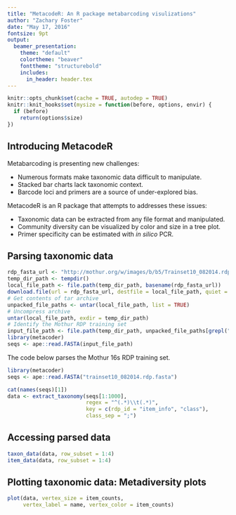 ```yaml
---
title: "MetacodeR: An R package metabarcoding visulizations"
author: "Zachary Foster"
date: "May 17, 2016"
fontsize: 9pt
output:
  beamer_presentation:
    theme: "default"
    colortheme: "beaver"
    fonttheme: "structurebold"
    includes:
      in_header: header.tex
---
```


```r
knitr::opts_chunk$set(cache = TRUE, autodep = TRUE)
knitr::knit_hooks$set(mysize = function(before, options, envir) {
  if (before) 
    return(options$size)
})
```

## Introducing MetacodeR

Metabarcoding is presenting new challenges:

- Numerous formats make taxonomic data difficult to manipulate.
- Stacked bar charts lack taxonomic context.
- Barcode loci and primers are a source of under-explored bias.

MetacodeR is an R package that attempts to addresses these issues:

- Taxonomic data can be extracted from any file format and manipulated. 
- Community diversity can be visualized by color and size in a tree plot.
- Primer specificity can be estimated with *in silico* PCR.

## Parsing taxonomic data

```r
rdp_fasta_url <- "http://mothur.org/w/images/b/b5/Trainset10_082014.rdp.tgz"
temp_dir_path <- tempdir()
local_file_path <- file.path(temp_dir_path, basename(rdp_fasta_url))
download.file(url = rdp_fasta_url, destfile = local_file_path, quiet = TRUE)
# Get contents of tar archive
unpacked_file_paths <- untar(local_file_path, list = TRUE)
# Uncompress archive
untar(local_file_path, exdir = temp_dir_path)
# Identify the Mothur RDP training set
input_file_path <- file.path(temp_dir_path, unpacked_file_paths[grepl("fasta$", unpacked_file_paths)])
library(metacoder)
seqs <- ape::read.FASTA(input_file_path)
```

The code below parses the Mothur 16s RDP training set.

```r
library(metacoder)
seqs <- ape::read.FASTA("trainset10_082014.rdp.fasta") 
```

```r
cat(names(seqs)[1]) 
data <- extract_taxonomy(seqs[1:1000],
                         regex = "^(.*)\\t(.*)", 
                         key = c(rdp_id = "item_info", "class"),
                         class_sep = ";")
```


## Accessing parsed data

```r
taxon_data(data, row_subset = 1:4) 
item_data(data, row_subset = 1:4) 
```


## Plotting taxonomic data: Metadiversity plots


```r
plot(data, vertex_size = item_counts,
     vertex_label = name, vertex_color = item_counts)
```


